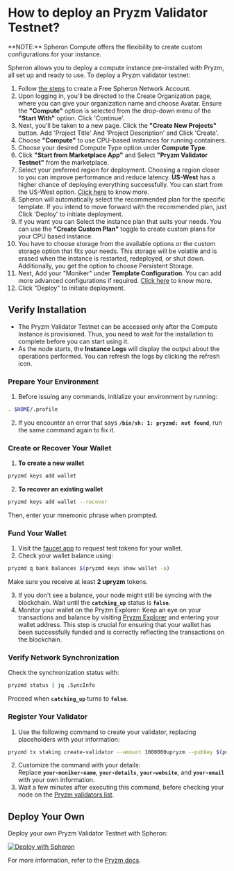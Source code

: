 
# How to deploy an Pryzm Validator Testnet?

<VideoPlayer embedId="VcW1ps2Lt-Y" />

<Callout type="info">
  **NOTE:** Spheron Compute offers the flexibility to create custom
  configurations for your instance.
</Callout>

Spheron allows you to deploy a compute instance pre-installed with Pryzm, all set up and ready to use.
To deploy a Pryzm validator testnet:

1. Follow [the steps](https://blog.spheron.network/deploy-a-pryzm-node-in-minutes-using-spheron-compute#heading-step-1-create-a-free-spheron-network-account) to create a Free Spheron Network Account.  
2. Upon logging in, you'll be directed to the Create Organization page, where you can give your organization name and choose Avatar. Ensure the **"Compute"** option is selected from the drop-down menu of the **"Start With"** option. Click 'Continue'. 
3. Next, you'll be taken to a new page. Click the **"Create New Projects"** button. Add 'Project Title' And 'Project Description' and Click 'Create'.
4. Choose **"Compute"** to use CPU-based instances for running containers.
5. Choose your desired Compute Type option under **Compute Type**.
6. Click **"Start from Marketplace App"** and Select **"Pryzm Validator Testnet"** from the marketplace.
7. Select your preferred region for deployment. Choosing a region closer to you can improve performance and reduce latency. **US-West** has a higher chance of deploying everything successfully. You can start from the US-West option. [Click here](/compute/cluster/compute/#region) to know more.
8. Spheron will automatically select the recommended plan for the specific template. If you intend to move forward with the recommended plan, just Click 'Deploy' to initiate deployment.
9. If you want you can Select the instance plan that suits your needs. You can use the **"Create Custom Plan"** toggle to create custom plans for your CPU based instance.
10. You have to choose storage from the available options or the custom storage option that fits your needs. This storage will be volatile and is erased when the instance is restarted, redeployed, or shut down. Additionally, you get the option to choose Persistent Storage.
11. Next, Add your "Moniker" under **Template Configuration**. You can add more advanced configurations if required. [Click here](/compute/cluster/compute/#advance-configuration-1) to know more.
12. Click "Deploy" to initiate deployment.

## Verify Installation

- The Pryzm Validator Testnet can be accessed only after the Compute Instance is provisioned.
  Thus, you need to wait for the installation to complete before you can start using it.
- As the node starts, the **Instance Logs** will display the output about the operations performed. You can refresh the logs by clicking the refresh icon.

### Prepare Your Environment

1. Before issuing any commands, initialize your environment by running:

```sh
. $HOME/.profile
```

2. If you encounter an error that says **`/bin/sh: 1: pryzmd: not found`**, run the same command again to fix it.

### Create or Recover Your Wallet

1. **To create a new wallet**

```sh
pryzmd keys add wallet
```

2. **To recover an existing wallet**

```sh
pryzmd keys add wallet --recover
```

Then, enter your mnemonic phrase when prompted.

### Fund Your Wallet

1. Visit the [faucet app](https://testnet.pryzm.zone/faucet) to request test tokens for your wallet.
2. Check your wallet balance using:

```sh
pryzmd q bank balances $(pryzmd keys show wallet -a)
```

Make sure you receive at least **2 upryzm** tokens.

3. If you don't see a balance, your node might still be syncing with the blockchain. Wait until the **`catching_up`** status is **`false`**.
4. Monitor your wallet on the Pryzm Explorer: Keep an eye on your transactions and balance by visiting [Pryzm Explorer](https://testnet.chainsco.pe/pryzm) and entering your wallet address. This step is crucial for ensuring that your wallet has been successfully funded and is correctly reflecting the transactions on the blockchain.

### Verify Network Synchronization

Check the synchronization status with:

```sh
pryzmd status | jq .SyncInfo
```

Proceed when **`catching_up`** turns to **`false`**.

### Register Your Validator

1. Use the following command to create your validator, replacing placeholders with your information:

```sh
pryzmd tx staking create-validator --amount 1000000upryzm --pubkey $(pryzmd tendermint show-validator) --moniker "your-moniker-name" --details "your-details" --website "your-website" --security-contact "your-email" --chain-id indigo-1 --commission-rate 0.05 --commission-max-rate 0.20 --commission-max-change-rate 0.01 --min-self-delegation 1 --from wallet --gas-adjustment 1.4 --gas auto --gas-prices 0.015upryzm -y
```

2. Customize the command with your details: <br /> Replace **`your-moniker-name`**, **`your-details`**, **`your-website`**, and **`your-email`** with your own information.
3. Wait a few minutes after executing this command, before checking your node on the [Pryzm validators list](https://testnet.chainsco.pe/pryzm/validators).

## Deploy Your Own

Deploy your own Pryzm Validator Testnet with Spheron:

[![Deploy with Spheron](https://bafybeihxqi3jlv6cy2ogh6jjljinntisolbspxcrbgykyv6e5xyzujl3aa.ipfs.sphn.link/spheron-deploy.svg)](https://app.spheron.network/#/compute/marketplace?template=Pryzm%20Validator%20Testnet&templateId=65cb8495652cae53edeea11c)

For more information, refer to the [Pryzm docs](https://docs.pryzm.zone/overview/maintain-guides/getting-started/building-pryzmd-docker).

<Navigation name="Deploy Pryzm Validator Testnet" />
